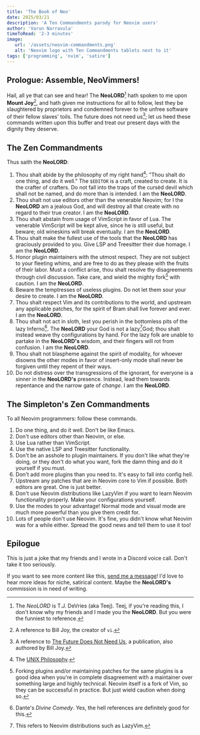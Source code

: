 ```yaml
---
title: 'The Book of Neo'
date: 2025/03/21
description: 'A Ten Commandments parody for Neovim users'
author: 'Varun Narravula'
timeToRead: '2-3 minutes'
image:
   url: '/assets/neovim-commandments.png'
   alt: 'Neovim logo with Ten Commandments tablets next to it'
tags: ['programming', 'nvim', 'satire']
---
```


## Prologue: Assemble, NeoVimmers!

Hail, all ye that can see and hear! The **NeoLORD**[^neolord] hath spoken to me
upon **Mount Joy**[^mountjoy], and hath given me instructions for all to follow,
lest they be slaughtered by proprietors and condemned forever to the unfree
software of their fellow slaves' toils. The future does not need us[^thefuture];
let us heed these commands written upon this buffer and treat our present days
with the dignity they deserve.

## The Zen Commandments

Thus saith the **NeoLORD**:

1. Thou shalt abide by the philosophy of my right hand[^unix]: "Thou shalt do
   one thing, and do it well." The `$EDITOR` is a craft, created to create. It
   is the crafter of crafters. Do not fall into the traps of the cursèd devil
   which shall not be named, and do more than is intended. I am the **NeoLORD**.
2. Thou shalt not use editors other than the venerable Neovim; for I the
   **NeoLORD** am a jealous God, and will destroy all that create with no regard
   to their true creator. I am the **NeoLORD**.
3. Thou shalt abstain from usage of VimScript in favor of Lua. The venerable
   VimScript will be kept alive, since he is still useful, but beware; old
   wineskins will break eventually. I am the **NeoLORD**.
4. Thou shalt make the fullest use of the tools that the **NeoLORD** has
   graciously provided to you. Give LSP and Treesitter their due homage. I am
   the **NeoLORD**.
5. Honor plugin maintainers with the utmost respect. They are not subject to
   your fleeting whims, and are free to do as they please with the fruits of
   their labor. Must a conflict arise, thou shalt resolve thy disagreements
   through civil discussion. Take care, and wield the mighty fork[^fork] with
   caution. I am the **NeoLORD**.
6. Beware the temptresses of useless plugins. Do not let them sour your desire
   to create. I am the **NeoLORD**.
7. Thou shalt respect Vim and its contributions to the world, and upstream any
   applicable patches, for the spirit of Bram shall live forever and ever. I am
   the **NeoLORD**.
8. Thou shalt not act in sloth, lest you perish in the bottomless pits of the
   lazy Inferno[^inferno]. The **NeoLORD** your God is not a lazy[^lazy]God;
   thou shalt instead weave thy configurations by hand. For the lazy folk are
   unable to partake in the **NeoLORD's** wisdom, and their fingers will rot
   from confusion. I am the **NeoLORD**.
9. Thou shalt not blaspheme against the spirit of modality, for whoever disowns
   the other modes in favor of insert-only mode shall never be forgiven until
   they repent of their ways.
10.   Do not distress over the transgressions of the ignorant, for everyone is a
      sinner in the **NeoLORD's** presence. Instead, lead them towards
      repentance and the narrow gate of _change_. I am the **NeoLORD**.

## The Simpleton's Zen Commandments

To all Neovim programmers: follow these commands.

1. Do one thing, and do it well. Don't be like Emacs.
2. Don't use editors other than Neovim, or else.
3. Use Lua rather than VimScript.
4. Use the native LSP and Treesitter functionality.
5. Don't be an asshole to plugin maintainers. If you don't like what they're
   doing, or they don't do what you want, fork the damn thing and do it yourself
   if you must.
6. Don't add more plugins than you need to. It's easy to fall into config hell.
7. Upstream any patches that are in Neovim core to Vim if possible. Both editors
   are great. One is just better.
8. Don't use Neovim distributions like LazyVim if you want to learn Neovim
   functionality properly. Make your configurations yourself.
9. Use the modes to your advantage! Normal mode and visual mode are much more
   powerful than you give them credit for.
10.   Lots of people don't use Neovim. It's fine, you didn't know what Neovim
      was for a while either. Spread the good news and tell them to use it too!

## Epilogue

This is just a joke that my friends and I wrote in a Discord voice call. Don't
take it too seriously.

If you want to see more content like this,
[send me a message](https://snare.dev/about)! I'd love to hear more ideas for
niche, satirical content. Maybe the **NeoLORD's** commission is in need of
writing.

[^neolord]:
    The _NeoLORD_ is T.J. DeVries (aka Teej). Teej, if you're reading this, I
    don't know why my friends and I made you the **NeoLORD**. But you were the
    funniest to reference.

[^mountjoy]: A reference to Bill Joy, the creator of `vi`.
[^thefuture]:
    A reference to
    [The Future Does Not Need Us](https://sites.cc.gatech.edu/computing/nano/documents/Joy%20-%20Why%20the%20Future%20Doesn%27t%20Need%20Us.pdf),
    a publication, also authored by Bill Joy.

[^unix]: The [UNIX Philosophy](https://en.wikipedia.org/wiki/Unix_philosophy).
[^fork]:
    Forking plugins and/or maintaining patches for the same plugins is a good
    idea when you're in complete disagreement with a maintainer over something
    large and highly technical. Neovim itself is a fork of Vim, so they can be
    successful in practice. But just wield caution when doing so.

[^inferno]:
    Dante's _Divine Comedy_. Yes, the hell references are definitely good for
    this.

[^lazy]: This refers to Neovim distributions such as LazyVim.
